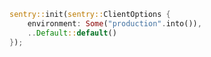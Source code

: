 ```rust
sentry::init(sentry::ClientOptions {
    environment: Some("production".into()),
    ..Default::default()
});
```
